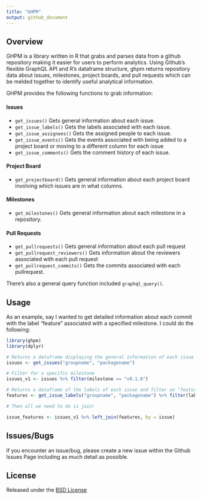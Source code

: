 ```yaml
---
title: "GHPM"
output: github_document
---
```


## Overview

GHPM is a library written in R that grabs and parses data from a github repository making it easier for users to perform analytics. Using Github's flexible GraphQL API and R's dataframe structure, ghpm returns repository data about issues, milestones, project boards, and pull requests which can be melded together to identify useful analytical information.

GHPM provides the following functions to grab information:

#### Issues

* `get_issues()` Gets general information about each issue.
* `get_issue_labels()` Gets the labels associated with each issue.
* `get_issue_assignees()` Gets the assigned people to each issue.
* `get_issue_events()` Gets the events associated with being added to a project board or moving to a different column for each issue
* `get_issue_comments()` Gets the comment history of each issue.

#### Project Board

* `get_projectboard()` Gets general information about each project board involving which issues are in what columns.

#### Milestones

* `get_milestones()` Gets general information about each milestone in a repository.

#### Pull Requests

* `get_pullrequests()` Gets general information about each pull request
* `get_pullrequest_reviewers()` Gets information about the reviewers associated with each pull request
* `get_pullrequest_commits()` Gets the commits associated with each pullrequest.

There's also a general query function included `graphql_query()`.

## Usage

As an example, say I wanted to get detailed information about each commit with the label "feature" associated with a specified milestone. I could do the following:

```r
library(ghpm)
library(dplyr)

# Returns a dataframe displaying the general information of each issue
issues <- get_issues("groupname", "packagename") 

# Filter for a specific milestone
issues_v1 <- issues %>% filter(milestone == "v0.1.0")

# Returns a dataframe of the labels of each issue and filter on "features"
features <- get_issue_labels("groupname", "packagename") %>% filter(label == "feature")

# Then all we need to do is join!

issue_features <- issues_v1 %>% left_join(features, by = issue)
```

## Issues/Bugs
If you encounter an issue/bug, please create a new issue within the Github Issues Page including as much detail as possible.

## License 
Released under the [BSD License](https://ghe.metrumrg.com/tech-experiments/ghpm/blob/master/LICENSE)
